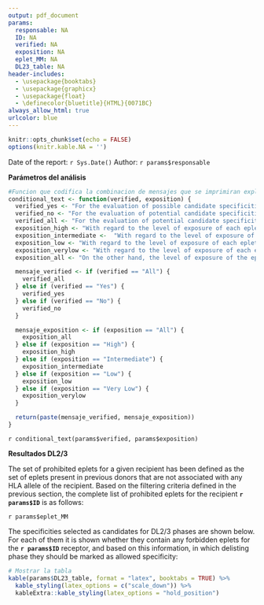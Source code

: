 ```yaml
---
output: pdf_document
params:
  responsable: NA
  ID: NA
  verified: NA
  exposition: NA
  eplet_MM: NA
  DL23_table: NA
header-includes:
  - \usepackage{booktabs}
  - \usepackage{graphicx}
  - \usepackage{float}
  - \definecolor{bluetitle}{HTML}{0071BC}
always_allow_html: true
urlcolor: blue
---
```


```r
knitr::opts_chunk$set(echo = FALSE)
options(knitr.kable.NA = '')
```


\begin{huge}
\textcolor{bluetitle}{DL2/3 report - Receptor `r params$ID`}
\end{huge}

Date of the report: `r Sys.Date()` \newline
Author: `r params$responsable` \newline\newline

**Parámetros del análisis**

```r
#Funcion que codifica la combinacion de mensajes que se imprimiran explicando los filtros usados para la seleccion de eplets
conditional_text <- function(verified, exposition) {
  verified_yes <- "For the evaluation of possible candidate specificities for delisting at the DL2/3 stage, only those eplets listed as verified by antibodies in the database https://www.epregistry.com.br/ have been taken into account."
  verified_no <- "For the evaluation of potential candidate specificities for delisting at the DL2/3 stage, only those eplets listed as **no** antibody-verified in the database https://www.epregistry.com.br/ have been taken into account."
  verified_all <- "For the evaluation of potential candidate specificities for delisting at the DL2/3 stage, all eplets have been taken into account regardless of whether they have been verified by antibodies or not, as listed in the database https://www.epregistry.com.br/."
  exposition_high <- "With regard to the level of exposure of each eplet in the associated HLA molecules, only those eplets with a high degree of exposure have been taken into account."
  exposition_intermediate <-  "With regard to the level of exposure of each eplet in the associated HLA molecules, only those eplets with an intermediate degree of exposure have been taken into account."
  exposition_low <- "With regard to the level of exposure of each eplet in the associated HLA molecules, only those eplets with a low degree of exposure have been taken into account."
  exposition_verylow <- "With regard to the level of exposure of each eplet in the associated HLA molecules, only those eplets with a very low degree of exposure have been taken into account."
  exposition_all <- "On the other hand, the level of exposure of the eplets on the HLA molecules with which they are associated **has not** been taken into account for their selection."

  mensaje_verified <- if (verified == "All") {
    verified_all
  } else if (verified == "Yes") {
    verified_yes
  } else if (verified == "No") {
    verified_no
  }

  mensaje_exposition <- if (exposition == "All") {
    exposition_all
  } else if (exposition == "High") {
    exposition_high
  } else if (exposition == "Intermediate") {
    exposition_intermediate
  } else if (exposition == "Low") {
    exposition_low
  } else if (exposition == "Very Low") {
    exposition_verylow
  }

  return(paste(mensaje_verified, mensaje_exposition))
}
```

`r conditional_text(params$verified, params$exposition)`


**Resultados DL2/3**

The set of prohibited eplets for a given recipient has been defined as the set of eplets present in previous donors that are not associated with any HLA allele of the recipient.
Based on the filtering criteria defined in the previous section, the complete list of prohibited eplets for the recipient **`r params$ID`** is as follows:

`r params$eplet_MM`


The specificities selected as candidates for DL2/3 phases are shown below. For each of them it is shown whether they contain any forbidden eplets for the **`r params$ID`** receptor, and based on this information, in which delisting phase they should be marked as allowed specificity:

```r
# Mostrar la tabla
kable(params$DL23_table, format = "latex", booktabs = TRUE) %>%
  kable_styling(latex_options = c("scale_down")) %>%
  kableExtra::kable_styling(latex_options = "hold_position")
```

